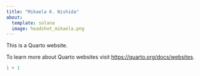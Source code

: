 ```yaml
---
title: "Mikaela K. Nishida"
about:
  template: solana
  image: headshot_mikaela.png
---
```


This is a Quarto website.

To learn more about Quarto websites visit <https://quarto.org/docs/websites>.

```r
1 + 1
```
